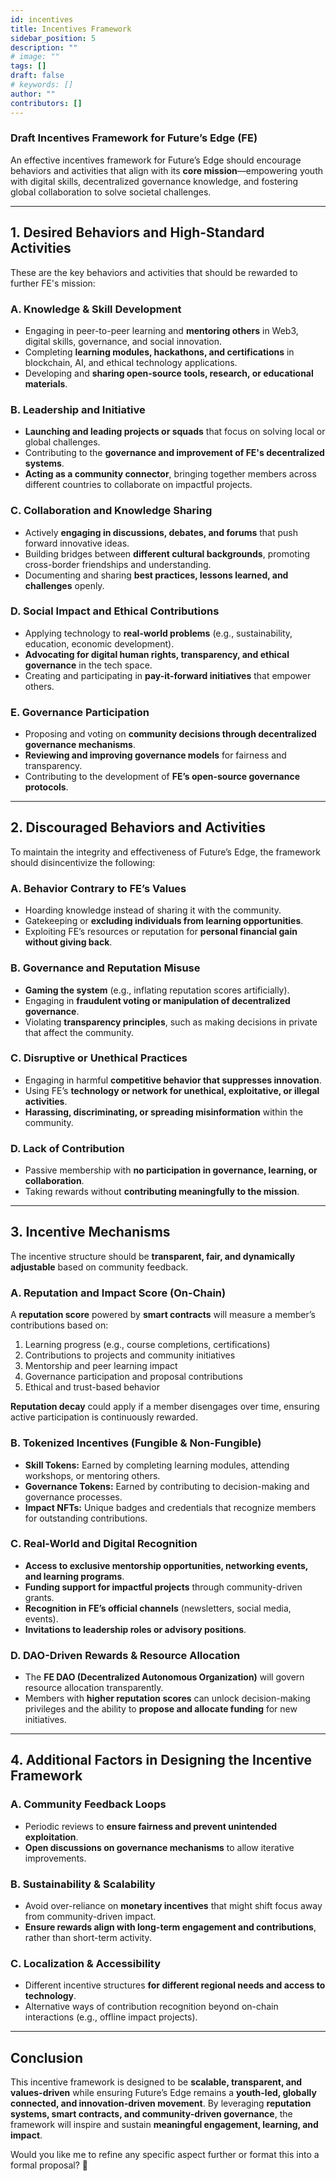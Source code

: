 ```yaml
---
id: incentives
title: Incentives Framework
sidebar_position: 5
description: ""
# image: ""
tags: []
draft: false
# keywords: []
author: ""
contributors: []
---
```


### **Draft Incentives Framework for Future’s Edge (FE)**

An effective incentives framework for Future’s Edge should encourage behaviors and activities that align with its **core mission**—empowering youth with digital skills, decentralized governance knowledge, and fostering global collaboration to solve societal challenges.

---

## **1. Desired Behaviors and High-Standard Activities**
These are the key behaviors and activities that should be rewarded to further FE's mission:

### **A. Knowledge & Skill Development**
- Engaging in peer-to-peer learning and **mentoring others** in Web3, digital skills, governance, and social innovation.
- Completing **learning modules, hackathons, and certifications** in blockchain, AI, and ethical technology applications.
- Developing and **sharing open-source tools, research, or educational materials**.

### **B. Leadership and Initiative**
- **Launching and leading projects or squads** that focus on solving local or global challenges.
- Contributing to the **governance and improvement of FE's decentralized systems**.
- **Acting as a community connector**, bringing together members across different countries to collaborate on impactful projects.

### **C. Collaboration and Knowledge Sharing**
- Actively **engaging in discussions, debates, and forums** that push forward innovative ideas.
- Building bridges between **different cultural backgrounds**, promoting cross-border friendships and understanding.
- Documenting and sharing **best practices, lessons learned, and challenges** openly.

### **D. Social Impact and Ethical Contributions**
- Applying technology to **real-world problems** (e.g., sustainability, education, economic development).
- **Advocating for digital human rights, transparency, and ethical governance** in the tech space.
- Creating and participating in **pay-it-forward initiatives** that empower others.

### **E. Governance Participation**
- Proposing and voting on **community decisions through decentralized governance mechanisms**.
- **Reviewing and improving governance models** for fairness and transparency.
- Contributing to the development of **FE’s open-source governance protocols**.

---

## **2. Discouraged Behaviors and Activities**
To maintain the integrity and effectiveness of Future’s Edge, the framework should disincentivize the following:

### **A. Behavior Contrary to FE’s Values**
- Hoarding knowledge instead of sharing it with the community.
- Gatekeeping or **excluding individuals from learning opportunities**.
- Exploiting FE’s resources or reputation for **personal financial gain without giving back**.

### **B. Governance and Reputation Misuse**
- **Gaming the system** (e.g., inflating reputation scores artificially).
- Engaging in **fraudulent voting or manipulation of decentralized governance**.
- Violating **transparency principles**, such as making decisions in private that affect the community.

### **C. Disruptive or Unethical Practices**
- Engaging in harmful **competitive behavior that suppresses innovation**.
- Using FE’s **technology or network for unethical, exploitative, or illegal activities**.
- **Harassing, discriminating, or spreading misinformation** within the community.

### **D. Lack of Contribution**
- Passive membership with **no participation in governance, learning, or collaboration**.
- Taking rewards without **contributing meaningfully to the mission**.

---

## **3. Incentive Mechanisms**
The incentive structure should be **transparent, fair, and dynamically adjustable** based on community feedback.

### **A. Reputation and Impact Score (On-Chain)**
A **reputation score** powered by **smart contracts** will measure a member’s contributions based on:
1. Learning progress (e.g., course completions, certifications)
2. Contributions to projects and community initiatives
3. Mentorship and peer learning impact
4. Governance participation and proposal contributions
5. Ethical and trust-based behavior

**Reputation decay** could apply if a member disengages over time, ensuring active participation is continuously rewarded.

### **B. Tokenized Incentives (Fungible & Non-Fungible)**
- **Skill Tokens:** Earned by completing learning modules, attending workshops, or mentoring others.
- **Governance Tokens:** Earned by contributing to decision-making and governance processes.
- **Impact NFTs:** Unique badges and credentials that recognize members for outstanding contributions.

### **C. Real-World and Digital Recognition**
- **Access to exclusive mentorship opportunities, networking events, and learning programs**.
- **Funding support for impactful projects** through community-driven grants.
- **Recognition in FE’s official channels** (newsletters, social media, events).
- **Invitations to leadership roles or advisory positions**.

### **D. DAO-Driven Rewards & Resource Allocation**
- The **FE DAO (Decentralized Autonomous Organization)** will govern resource allocation transparently.
- Members with **higher reputation scores** can unlock decision-making privileges and the ability to **propose and allocate funding** for new initiatives.

---

## **4. Additional Factors in Designing the Incentive Framework**
### **A. Community Feedback Loops**
- Periodic reviews to **ensure fairness and prevent unintended exploitation**.
- **Open discussions on governance mechanisms** to allow iterative improvements.

### **B. Sustainability & Scalability**
- Avoid over-reliance on **monetary incentives** that might shift focus away from community-driven impact.
- **Ensure rewards align with long-term engagement and contributions**, rather than short-term activity.

### **C. Localization & Accessibility**
- Different incentive structures **for different regional needs and access to technology**.
- Alternative ways of contribution recognition beyond on-chain interactions (e.g., offline impact projects).

---

## **Conclusion**
This incentive framework is designed to be **scalable, transparent, and values-driven** while ensuring Future’s Edge remains a **youth-led, globally connected, and innovation-driven movement**. By leveraging **reputation systems, smart contracts, and community-driven governance**, the framework will inspire and sustain **meaningful engagement, learning, and impact**.

Would you like me to refine any specific aspect further or format this into a formal proposal? 🚀